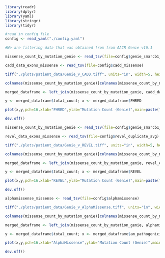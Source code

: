 ```r

library(readr)
library(dplyr)
library(yaml)
library(stringr)
library(tidyr)

#read in config file
config <- read_yaml("./config.yaml")

#We are filtering data that was obtained from from AACR Genie v16.1

missense_count_by_mutation_genie <- read_tsv(file=config$genie_smarcb1_missense_mutation_freq)

cadd_data_exons_missense <- read_tsv(file=config$cadd_missense)

```





```r

tiff("./plots/patient_data/Genie_v_CADD.tiff", units="in", width=5, height=5, res=300)

colnames(missense_count_by_mutation_genie)[colnames(missense_count_by_mutation_genie) == "genie_missense$`Protein Change`"] <- "Protein_Change"

merged_dataframe <- left_join(missense_count_by_mutation_genie, cadd_data_exons_missense, by = c("Protein_Change" = "AA_Substitution"))

y <- merged_dataframe$total_count; x <- merged_dataframe$PHRED

plot(x,y,pch=16,xlab="PHRED",ylab="Mutation Count (Genie)",main=paste("CADD vs Patient Data"), cex=0.5)

dev.off()

```


```r

missense_count_by_mutation_genie <- read_tsv(file=config$genie_smarcb1_missense_mutation_freq)

revel_data_exons_missense <- read_tsv(file=config$revel_duplicate_avg)

```




```r

tiff("./plots/patient_data/Genie_v_REVEL.tiff", units="in", width=5, height=5, res=300)

colnames(missense_count_by_mutation_genie)[colnames(missense_count_by_mutation_genie) == "genie_missense$`Protein Change`"] <- "AA_Substitution"

merged_dataframe <- left_join(missense_count_by_mutation_genie, revel_data_exons_missense, by = c("AA_Substitution" = "AA_Substitution"))

y <- merged_dataframe$total_count; x <- merged_dataframe$REVEL

plot(x,y,pch=16,xlab="REVEL",ylab="Mutation Count (Genie)",main=paste("REVEL vs Patient Data"), cex=0.5)

dev.off()


```


```r
alphamissense_missense <- read_tsv(file=config$alphamissense)
```


```r

tiff("./plots/patient_data/Genie_v_AlphaMissense.tiff", units="in", width=5, height=5, res=300)

colnames(missense_count_by_mutation_genie)[colnames(missense_count_by_mutation_genie) == "genie_missense$`Protein Change`"] <- "AA_Substitution"

merged_dataframe <- left_join(missense_count_by_mutation_genie, alphamissense_missense, by = c("AA_Substitution" = "protein_variant"))

y <- merged_dataframe$total_count; x <- merged_dataframe$am_pathogenicity

plot(x,y,pch=16,xlab="AlphaMissense",ylab="Mutation Count (Genie)",main=paste("AlphaMissense vs Patient Data"), cex=0.5)

dev.off()



```




